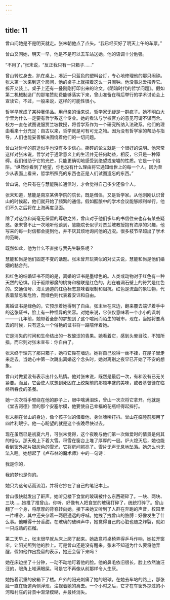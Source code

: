 ```yaml
---
---
---
```

title: 11
---



曾山问她是不是明天就走。张末朝他点了点头。“我已经买好了明天上午的车票。”

曾山又问她，明天一早，他是不是可以去车站送她。他的语调十分勉强。

“不用了，”张末说，“反正我只有一只箱子……”

曾山转过身去，趴在桌上，凑近一只蓝色的塑料台灯，专心地修理他的那只闹钟。张末第一次来到这个房间，他的桌子上就摆着这么一只闹钟。他没事总爱摆弄它。拆开又装上。桌子上还有一叠刚刚打印出来的论文。《阴暗时代的哲学问题》。假如第二机械制造厂的那笔赞助费能够落实下来，曾山准备在稍后举行的学术讨论会上宣读它。不过，一般来说，这样的可能性很小。

哲学早就成了某种奢侈品。用母亲的话来说，哲学家无疑是一群疯子。她不明白大学里为什么一定要有哲学系这个专业。她的看法与学校官方的意见可谓不谋而合。校方一直在试图说服贾兰坡教授，将哲学系作为一个研究所纳入法政系。他们的理由看来十分充足：自古以来，哲学就是可有可无之物。因为没有哲学家的帮助与指导，人们也能妥善解决围绕着他们的一切问题。

曾山对哲学的前途似乎也没有多少信心。撕碎的论文就是一个很好的说明。他常常这样对张末说，哲学对于通常意义上的生活并无任何助益，相反，它只是一种障碍。我们借助于它的光芒，只能更确切地感受到绝望或废墟的性质。它是一个陷阱。“纵然你看到了绝望，你也没有什么理由将它通知给世上的每一个人。因为至少从表面上看来，哲学所照亮的东西也正是人们试图遗忘的东西。”

曾山说，他只有在与慧能院长通信时，才会觉得自己多少还像个人。

张末知道，慧能是南京某佛学院的院长，既是僧侣，又是哲学家。从他刚刚认识曾山的时候起，他们就开始了频繁的通信。假如酝酿中的学术会议能够顺利举行，他们不久之后将在上海再度见面。

除了对这位和尚毫无保留的尊敬之外，曾山对于他们多年的书信往来也存有某些疑惑。张末曾不止一次地听他谈到，慧能院长似乎对贾兰坡教授抱有浓厚的兴趣，他写来的每一封信都会提到他，并不厌其烦地询问他的近况。很多枝节早超出了学术的范畴。

既然如此，他为什么不直接与贾先生联系呢？

慧能和尚是他们固定不变的话题。张末曾开玩笑似的对丈夫说，慧能和尚是他们婚姻的黏合剂。

和红色的结婚证书不同的是，离婚的证书是墨绿色的。人类或动物对于红色有一种天然的恐惧。用于驱除邪魔的桃符和楹联是红色的，刻在岩洞石壁上的符咒是红色的。交通信号、海关通道的红色标志意味着限制和阻抗。红色是流血的象征物，代表着禁忌和危险，而绿色则代表着安详和自由。

离婚证书是绿色的，它预示着她得到了自由。张末坐在床边，翻来覆去端详着手中的这张证书，脸上有一种怪异的笑容。对她来说，它仅仅意味着一个小小的讽刺———几年前，她带着全部的梦想到了这个喧闹而陌生的城市，现在，当她将要离去的时候，只有这么一个俗艳的证书将一路陪伴着她。

它是消失的时间和生命结出的一枚酸涩的青果。她看着它，感到头晕目眩，不知所措，而它则对张末宣布：你自由了。

张末终于理完了那只箱子，她将它靠在墙边。她将自己脱得一丝不挂，在屋子里走来走去。当她心中第一次跳出离婚这个念头时，她对离别之夜早已开始了不安的想象。

曾山对做爱没有表示出什么热情。他对张末说，既然是最后一次，有和没有已无关紧要。而且，它会使人联想到死囚在上绞架前的那顿丰盛的美味，或者基督徒在临终所吞食的圣餐。

她一次次将手臂绕在他的脖子上，眼中噙满泪珠，曾山一次次将它拿开。他就是《堂吉诃德》里的那个安塞尔模，他要使自己幸福的花瓶经得起摔打。

张末躺在曾山的身边，像个孩子似的偎着他，身体嗦嗦打抖。曾山在临睡前服用了四片利眠宁。他一心盼望的就是这个夜晚尽快过去。

现在虽然已是初夏六月，可张末觉得，这个夜晚与他们第一次做爱时的情景是何其的相似。那天晚上下着大雪。积雪在窗台上堆了厚厚的一层。炉火熄灭后，她也能看到窗外那片银灰色的雪光，它将房间照亮了。雪片无声无息地坠落。她怎么也无法入睡。她想起了《卢布林的魔术师》中的一句诗：

我是你的，

我的梦也是你的。

她只为这句话而流泪，并将它抄在了自己的笔记本上。

曾山很快就发出了鼾声。她听见楼下食堂的玻璃被什么东西砸碎了。一块、两块、三块……她推了推曾山。你听，好像有人把食堂的玻璃打碎了，统统打碎了。曾山翻了一个身，将厚厚的背脊转向她。接下来她又听到了人群在奔跑的声音，校园里一片嘈杂，其中还夹杂着一两层遥远的呼喊。她拽了拽曾山的胳膊：好像发生了什么事。他睡得十分香甜。在玻璃的破碎声中，她觉得自己的心脏也随之炸裂，就如一只成熟的石榴。

第二天早上，张末很早就从床上爬了起来。她故意将桌椅弄得乒乓作响，她拉开窗帘，让阳光照到他的脸上。可是曾山还是没有醒来。张末不知道为什么要将他弄醒，假如他作出挽留的表示，她还会留下来吗？

她在床边坐了十分钟，一动不动地盯着他的脸。他的鼻毛依旧很长，脸上依然油汪汪的，眼角上堆满眼屎。可是它不再像从前那样令人生厌。

她拖着沉重的皮箱下了楼。户外的阳光刺痛了她的眼球。在她去车站的路上，那张脸一直在街道两侧浮现，注视着她的离去。一个小时之后，它才在车窗外掠过的小河和村庄的背景中渐渐模糊，并最终消失。